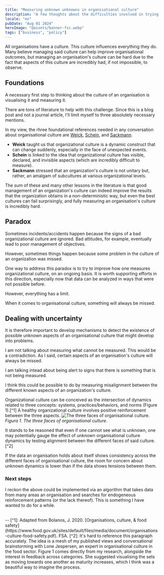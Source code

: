 ```yaml
---
title: "Measuring unknown unknowns in organisational culture"
description: "A few thoughts about the difficulties involved in trying to measure unknown unknowns in organisational culture"
locale: "en"
pubDate: "Aug 01 2024"
heroImage: "@assets/banner-fsc.webp"
tags: ["business", "policy"]
---
```


All organisations have a culture. This culture influences everything they do. Many believe managing said culture can help improve organisational outcomes, but managing an organisation's culture can be hard due to the fact that aspects of this culture are incredibly had, if not impossible, to observe.

## Foundations
A necessary first step to thinking about the culture of an organisation is visualising it and measuring it. 

There are tons of literature to help with this challenge. Since this is a blog post and not a journal article, I'll limit myself to three absolutely necessary mentions.

In my view, the rhree foundational references needed in any conversation about organisational culture are <a href="https://michiganross.umich.edu/faculty-research/faculty/karl-weick" target="_blank">Weick</a>, <a href="https://mitsloan.mit.edu/faculty/directory/edgar-h-schein" target="_blank">Schein</a>, and <a href="https://scholar-google-com.gate3.library.lse.ac.uk/citations?user=58wL0FsAAAAJ" target="_blank">Sackmann</a>.

- **Weick** taught us that organizational culture is a dynamic construct that can change suddenly, especially in the face of unexpected events.
- **Schein** is linked to the idea that organizational culture has visible, declared, and invisible aspects (which are incredibly difficult to measure).
- **Sackmann** stressed that an organization's culture is not unitary but, rather, an amalgam of subcultures at various organizational levels.

The sum of these and many other lessons in the literature is that good management of an organization's culture can indeed improve the results that the organization obtains in a non-deterministic way, but even the best cultures can fail surprisingly, and fully measuring an organisation's culture is incredibly hard.

## Paradox
Sometimes incidents/accidents happen because the signs of a bad organizational culture are ignored. Bad attitudes, for example, eventually lead to poor management of objectives.

However, sometimes things happen because some problem in the culture of an organization was missed. 

One way to address this paradox is to try to improve how one measures organizational culture, on an ongoing basis. It is worth supporting efforts in this direction, especially now that data can be analyzed in ways that were not possible before.

However, everything has a limit.

When it comes to organisational culture, something will always be missed.

## Dealing with uncertainty
It is therefore important to develop mechanisms to detect the existence of possible unknown aspects of an organisational culture that might develop into problems.

I am not talking about measuring what cannot be measured. This would be a contradiction. As I said, certain aspects of an organisation's culture will always be missed. 

I am talking intead about being alert to signs that there is something that is not being measured.

I think this could be possible to do by measuring misalignment between the different known aspects of an organization's culture.

Organizational culture can be conceived as the intersection of dynamics related to three concepts: systems, practices/behaviors, and norms (Figure 1).[^1] A healthy organizational culture involves positive reinforcement between the three aspects.
![The three faces of organisational culture.](assets/food-safety-culture.webp "Figure 1: The three faces of organisational culture.")
<span className="text-2sm">*Figura 1. The three faces of organisational culture.*</span>

It stands to be reasoned that even if one cannot see what is unknown, one may potentially gauge the effect of unknown organisational culture dynamics by testing alignment between the different faces of said culture.[^2]

If the data an organisation holds about itself shows consistency across the different faces of organisational culture, the room for concern about unknown dynamics is lower than if the data shows tensions between them.

### Next steps
I reckon the above could be implemented via an algorithm that takes data from many areas an organisation and searches for endogeneous reinforcement patterns (or the lack thereof). This is something I have wanted to do for a while.


<br />
--
[^1]: Adapted from Bolanos, J. 2020. [Organisations, culture, & food safety](https://www.food.gov.uk/sites/default/files/media/document/organisations-culture-food-safety.pdf). FSA.
[^2]: It's hard to reference this paragraph accurately. The idea is a mesh of my published views and conversational brainstorming with Lone Jespersen, an expert in organisational culture in the food sector. Figure 1 comes directly from my research, alongside the interest in feedback across categories. She suggested visualising the sets as moving towards one another as maturity increases, which I think was a beautiful way to imagine the process.